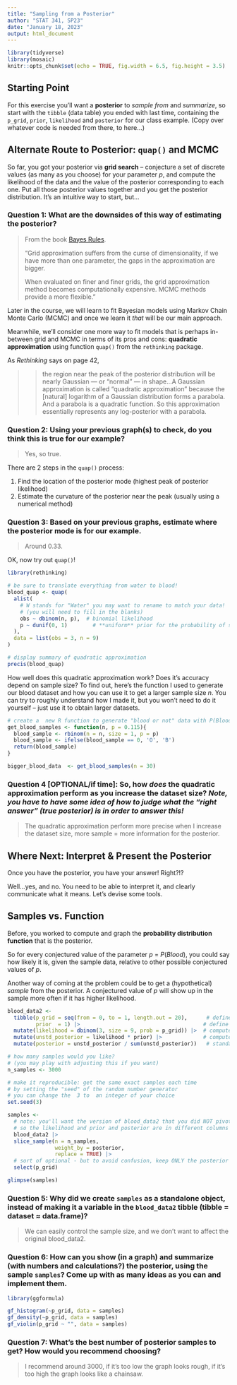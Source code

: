 ```yaml
---
title: "Sampling from a Posterior"
author: "STAT 341, SP23"
date: "January 18, 2023"
output: html_document
---
```


```r
library(tidyverse)
library(mosaic)
knitr::opts_chunk$set(echo = TRUE, fig.width = 6.5, fig.height = 3.5)
```

## Starting Point

For this exercise you'll want a **posterior** to *sample from* and *summarize*, so start with the `tibble` (data table) you ended with last time, containing the `p_grid`, `prior`, `likelihood` and `posterior` for our class example. (Copy over whatever code is needed from there, to here...)

## Alternate Route to Posterior: `quap()` and MCMC

So far, you got your posterior via **grid search** -- conjecture a set of discrete values (as many as you choose) for your parameter $p$, and compute the likelihood of the data and the value of the posterior corresponding to each one. Put all those posterior values together and you get the posterior distribution. It's an intuitive way to start, but...

### Question 1: What are the downsides of this way of estimating the posterior?

> From the book [Bayes Rules](https://www.bayesrulesbook.com/chapter-6#grid-approximation).
>
> "Grid approximation suffers from the curse of dimensionality, if we have more than one parameter, the gaps in the approximation are bigger.
>
> When evaluated on finer and finer grids, the grid approximation method becomes computationally expensive. MCMC methods provide a more flexible."

Later in the course, we will learn to fit Bayesian models using Markov Chain Monte Carlo (MCMC) and once we learn it *that* will be our main approach.

Meanwhile, we'll consider one more way to fit models that is perhaps in-between grid and MCMC in terms of its pros and cons: **quadratic approximation** using function `quap()` from the `rethinking` package.

As *Rethinking* says on page 42,

> > the region near the peak of the posterior distribution will be nearly Gaussian — or "normal" — in shape...A Gaussian approximation is called "quadratic approximation" because the [natural] logarithm of a Gaussian distribution forms a parabola. And a parabola is a quadratic function. So this approximation essentially represents any log-posterior with a parabola.

### Question 2: Using your previous graph(s) to check, do you think this is true for our example?

> Yes, so true.

There are 2 steps in the `quap()` process:

1)  Find the location of the posterior mode (highest peak of posterior likelihood)
2)  Estimate the curvature of the posterior near the peak (usually using a numerical method)

### Question 3: Based on your previous graphs, estimate where the posterior mode is for our example.

> Around 0.33.

OK, now try out `quap()`!

```r
library(rethinking)

# be sure to translate everything from water to blood!
blood_quap <- quap(
  alist(
    # W stands for "Water" you may want to rename to match your data!
    # (you will need to fill in the blanks)
    obs ~ dbinom(n, p),  # binomial likelihood 
    p ~ dunif(0, 1)        # **uniform** prior for the probability of success, "p"
  ), 
  data = list(obs = 3, n = 9)
)

# display summary of quadratic approximation 
precis(blood_quap)
```

How well does this quadratic approximation work? Does it's accuracy depend on sample size? To find out, here's the function I used to generate our blood dataset and how you can use it to get a larger sample size $n$. You can try to roughly understand how I made it, but you won't need to do it yourself -- just use it to obtain larger datasets.

```r
# create a  new R function to generate "blood or not" data with P(Blood) = 0.115
get_blood_samples <- function(n, p = 0.115){
  blood_sample <- rbinom(n = n, size = 1, p = p)
  blood_sample <- ifelse(blood_sample == 0, 'O', 'B')
  return(blood_sample)
}
```

```r
bigger_blood_data  <- get_blood_samples(n = 30)
```

### Question 4 [OPTIONAL/if time]: So, how *does* the quadratic approximation perform as you increase the dataset size? *Note, you have to have some idea of how to judge what the "right answer" (true posterior) is in order to answer this!*

> The quadratic approximation perform more precise when I increase the dataset size, more sample = more information for the posterior.

## Where Next: Interpret & Present the Posterior

Once you have the posterior, you have your answer! Right?!?

Well...yes, and no. You need to be able to interpret it, and clearly communicate what it means. Let's devise some tools.

## Samples vs. Function

Before, you worked to compute and graph the **probability distribution function** that is the posterior.

So for every conjectured value of the parameter $p$ = $P(Blood)$, you could say how likely it is, given the sample data, relative to other possible conjectured values of $p$.

Another way of coming at the problem could be to get a (hypothetical) *sample* from the posterior. A conjectured value of $p$ will show up in the sample more often if it has higher likelihood.

```r
blood_data2 <-
  tibble(p_grid = seq(from = 0, to = 1, length.out = 20),      # define grid
         prior  = 1) |>                                       # define prior
  mutate(likelihood = dbinom(3, size = 9, prob = p_grid)) |>  # compute likelihood at each value in grid
  mutate(unstd_posterior = likelihood * prior) |>             # compute product of likelihood and prior
  mutate(posterior = unstd_posterior / sum(unstd_posterior))   # standardize the posterior, 

# how many samples would you like?
# (you may play with adjusting this if you want)
n_samples <- 3000

# make it reproducible: get the same exact samples each time
# by setting the "seed" of the random number generator
# you can change the  3 to  an integer of your choice
set.seed(3)

samples <-
  # note: you'll want the version of blood_data2 that you did NOT pivot_longer()
  # so the likelihood and prior and posterior are in different columns
  blood_data2 |> 
  slice_sample(n = n_samples, 
               weight_by = posterior, 
               replace = TRUE) |>
  # sort of optional - but to avoid confusion, keep ONLY the posterior
  select(p_grid)

glimpse(samples)
```

### Question 5: Why did we create `samples` as a standalone object, instead of making it a variable in the `blood_data2` tibble (tibble = dataset $\approx$ data.frame)?

> We can easily control the sample size, and we don't want to affect the original blood_data2.

### Question 6: How can you **show** (in a graph) and **summarize** (with numbers and calculations?) the posterior, using the sample `samples`? Come up with as many ideas as you can and implement them.

```r
library(ggformula)

gf_histogram(~p_grid, data = samples)
gf_density(~p_grid, data = samples)
gf_violin(p_grid ~ "", data = samples)
```

### Question 7: What's the best number of posterior samples to get? How would you recommend choosing?

> I recommend around 3000, if it's too low the graph looks rough, if it's too high the graph looks like a chainsaw.
